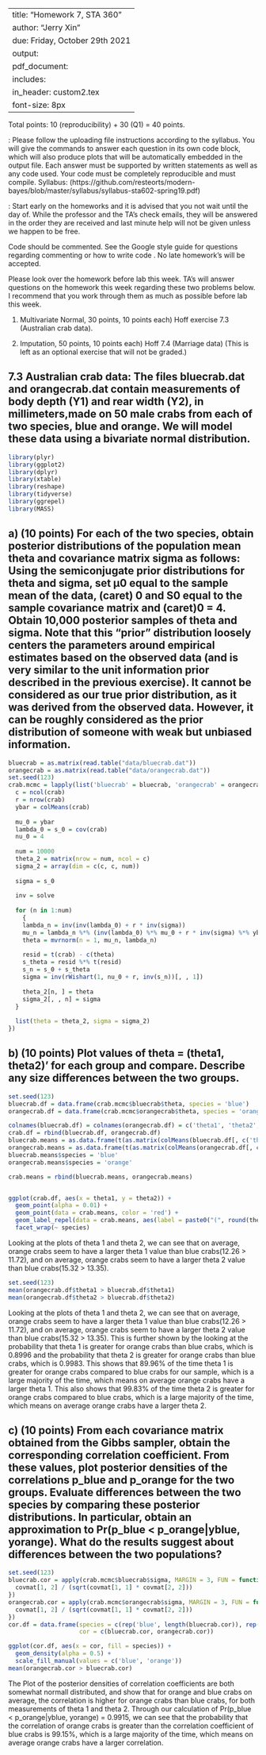 
---
title: "Homework 7, STA 360"
author: "Jerry Xin"
due: Friday, October 29th 2021
output: 
     pdf_document:
      includes: 
          in_header: custom2.tex
font-size: 8px
---


Total points: 10 (reproducibility) + 30 (Q1) = 40 points. 

\textbf{General instructions for homeworks}: Please follow the uploading file instructions according to the syllabus. You will give the commands to answer each question in its own code block, which will also produce plots that will be automatically embedded in the output file. Each answer must be supported by written statements as well as any code used. Your code must be completely reproducible and must compile. Syllabus: (https://github.com/resteorts/modern-bayes/blob/master/syllabus/syllabus-sta602-spring19.pdf)

\textbf{Advice}: Start early on the homeworks and it is advised that you not wait until the day of. While the professor and the TA's check emails, they will be answered in the order they are received and last minute help will not be given unless we happen to be free.  

\textbf{Commenting code}
Code should be commented. See the Google style guide for questions regarding commenting or how to write 
code \url{https://google.github.io/styleguide/Rguide.xml}. No late homework's will be accepted.

Please look over the homework before lab this week. TA's will answer questions on the homework this week regarding these two 
problems below. I recommend that you work through them as much as possible before lab this week. 

1. Multivariate Normal, 30 points, 10 points each) Hoff exercise 7.3 (Australian crab data).

2. Imputation, 50 points, 10 points each) Hoff 7.4 (Marriage data) (This is left as an optional exercise that will not be graded.)

## 7.3 Australian crab data: The files bluecrab.dat and orangecrab.dat contain measurements of body depth (Y1) and rear width (Y2), in millimeters,made on 50 male crabs from each of two species, blue and orange. We will model these data using a bivariate normal distribution.

```r
library(plyr)
library(ggplot2)
library(dplyr)
library(xtable)
library(reshape)
library(tidyverse)
library(ggrepel)
library(MASS)
```


## a) (10 points) For each of the two species, obtain posterior distributions of the population mean theta and covariance matrix sigma as follows: Using the semiconjugate prior distributions for theta and sigma, set µ0 equal to the sample mean of the data, (caret) 0 and S0 equal to the sample covariance matrix and (caret)0 = 4. Obtain 10,000 posterior samples of theta and sigma. Note that this “prior” distribution loosely centers the parameters around empirical estimates based on the observed data (and is very similar to the unit information prior described in the previous exercise). It cannot be considered as our true prior distribution, as it was derived from the observed data. However, it can be roughly considered as the prior distribution of someone with weak but unbiased information.

```r
bluecrab = as.matrix(read.table("data/bluecrab.dat"))
orangecrab = as.matrix(read.table("data/orangecrab.dat"))
set.seed(123)
crab.mcmc = lapply(list('bluecrab' = bluecrab, 'orangecrab' = orangecrab), function(crab) {
  c = ncol(crab)
  r = nrow(crab)
  ybar = colMeans(crab)
  
  mu_0 = ybar
  lambda_0 = s_0 = cov(crab)
  nu_0 = 4
  
  num = 10000
  theta_2 = matrix(nrow = num, ncol = c)
  sigma_2 = array(dim = c(c, c, num))
  
  sigma = s_0
  
  inv = solve
  
  for (n in 1:num) 
    {
    lambda_n = inv(inv(lambda_0) + r * inv(sigma))
    mu_n = lambda_n %*% (inv(lambda_0) %*% mu_0 + r * inv(sigma) %*% ybar)
    theta = mvrnorm(n = 1, mu_n, lambda_n)
    
    resid = t(crab) - c(theta)
    s_theta = resid %*% t(resid)
    s_n = s_0 + s_theta
    sigma = inv(rWishart(1, nu_0 + r, inv(s_n))[, , 1])
    
    theta_2[n, ] = theta
    sigma_2[, , n] = sigma
  }
  
  list(theta = theta_2, sigma = sigma_2)
})
```


## b) (10 points) Plot values of theta = (theta1, theta2)' for each group and compare. Describe any size differences between the two groups.

```r
set.seed(123)
bluecrab.df = data.frame(crab.mcmc$bluecrab$theta, species = 'blue')
orangecrab.df = data.frame(crab.mcmc$orangecrab$theta, species = 'orange')

colnames(bluecrab.df) = colnames(orangecrab.df) = c('theta1', 'theta2', 'species')
crab.df = rbind(bluecrab.df, orangecrab.df)
bluecrab.means = as.data.frame(t(as.matrix(colMeans(bluecrab.df[, c('theta1', 'theta2')]))))
orangecrab.means = as.data.frame(t(as.matrix(colMeans(orangecrab.df[, c('theta1', 'theta2')]))))
bluecrab.means$species = 'blue'
orangecrab.means$species = 'orange'

crab.means = rbind(bluecrab.means, orangecrab.means)


ggplot(crab.df, aes(x = theta1, y = theta2)) +
  geom_point(alpha = 0.01) +
  geom_point(data = crab.means, color = 'red') +
  geom_label_repel(data = crab.means, aes(label = paste0("(", round(theta1, 2), ", ", round(theta2, 2), ")"))) +
  facet_wrap(~ species)
```
Looking at the plots of theta 1 and theta 2, we can see that on average, orange crabs seem to have a larger theta 1 value than blue crabs(12.26 > 11.72), and on average, orange crabs seem to have a larger theta 2 value than blue crabs(15.32 > 13.35).
```r
set.seed(123)
mean(orangecrab.df$theta1 > bluecrab.df$theta1)
mean(orangecrab.df$theta2 > bluecrab.df$theta2)
```
Looking at the plots of theta 1 and theta 2, we can see that on average, orange crabs seem to have a larger theta 1 value than blue crabs(12.26 > 11.72), and on average, orange crabs seem to have a larger theta 2 value than blue crabs(15.32 > 13.35). This is further shown by the looking at the probability that theta 1 is greater for orange crabs than blue crabs, which is 0.8996 and the probability that theta 2 is greater for orange crabs than blue crabs, which is 0.9983. This shows that 89.96% of the time theta 1 is greater for orange crabs compared to blue crabs for our sample, which is a large majority of the time, which means on average orange crabs have a larger theta 1. This also shows that 99.83% of the time theta 2 is greater for orange crabs compared to blue crabs, which is a large majority of the time, which means on average orange crabs have a larger theta 2.

## c) (10 points) From each covariance matrix obtained from the Gibbs sampler, obtain the corresponding correlation coefficient. From these values, plot posterior densities of the correlations p_blue and p_orange for the two groups. Evaluate differences between the two species by comparing these posterior distributions. In particular, obtain an approximation to Pr(p_blue < p_orange|yblue, yorange). What do the results suggest about differences between the two populations?

```r
set.seed(123)
bluecrab.cor = apply(crab.mcmc$bluecrab$sigma, MARGIN = 3, FUN = function(covmat) {
  covmat[1, 2] / (sqrt(covmat[1, 1] * covmat[2, 2]))
})
orangecrab.cor = apply(crab.mcmc$orangecrab$sigma, MARGIN = 3, FUN = function(covmat) {
  covmat[1, 2] / (sqrt(covmat[1, 1] * covmat[2, 2]))
})
cor.df = data.frame(species = c(rep('blue', length(bluecrab.cor)), rep('orange', length(orangecrab.cor))),
                    cor = c(bluecrab.cor, orangecrab.cor))

ggplot(cor.df, aes(x = cor, fill = species)) +
  geom_density(alpha = 0.5) +
  scale_fill_manual(values = c('blue', 'orange'))
mean(orangecrab.cor > bluecrab.cor)
```
The Plot of the posterior densities of correlation coefficients are both somewhat normall distributed, and show that for orange and blue crabs on average, the correlation is higher for orange crabs than blue crabs, for both measurements of theta 1 and theta 2. Through our calculation of Pr(p_blue < p_orange|yblue, yorange) = 0.9915, we can see that the probability that the correlation of orange crabs is greater than the correlation coefficient of blue crabs is 99.15%, which is a large majority of the time, which means on average orange crabs have a larger correlation.

